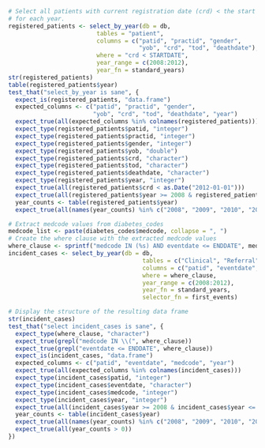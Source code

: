 ```r
# Select all patients with current registration date (crd) < the start date 
# for each year.
registered_patients <- select_by_year(db = db, 
                         tables = "patient", 
                         columns = c("patid", "practid", "gender", 
                                     "yob", "crd", "tod", "deathdate"), 
                         where = "crd < STARTDATE",
                         year_range = c(2008:2012), 
                         year_fn = standard_years)
str(registered_patients)
table(registered_patients$year)
test_that("select_by_year is sane", {
  expect_is(registered_patients, "data.frame")
  expected_columns <- c("patid", "practid", "gender", 
                        "yob", "crd", "tod", "deathdate", "year")
  expect_true(all(expected_columns %in% colnames(registered_patients)))
  expect_type(registered_patients$patid, "integer")  
  expect_type(registered_patients$practid, "integer")  
  expect_type(registered_patients$gender, "integer") 
  expect_type(registered_patients$yob, "double")  
  expect_type(registered_patients$crd, "character") 
  expect_type(registered_patients$tod, "character")  
  expect_type(registered_patients$deathdate, "character")  
  expect_type(registered_patients$year, "integer")  
  expect_true(all(registered_patients$crd < as.Date("2012-01-01"))) 
  expect_true(all(registered_patients$year >= 2008 & registered_patients$year <= 2012))  
  year_counts <- table(registered_patients$year)
  expect_true(all(names(year_counts) %in% c("2008", "2009", "2010", "2011", "2012")))  })
```

```r
# Extract medcode values from diabetes_codes
medcode_list <- paste(diabetes_codes$medcode, collapse = ", ")
# Create the where clause with the extracted medcode values
where_clause <- sprintf("medcode IN (%s) AND eventdate <= ENDDATE", medcode_list)
incident_cases <- select_by_year(db = db, 
                                      tables = c("Clinical", "Referral"), 
                                      columns = c("patid", "eventdate", "medcode"), 
                                      where = where_clause,
                                      year_range = c(2008:2012), 
                                      year_fn = standard_years, 
                                      selector_fn = first_events)

# Display the structure of the resulting data frame
str(incident_cases)
test_that("select incident_cases is sane", {
  expect_type(where_clause, "character")
  expect_true(grepl("medcode IN \\(", where_clause)) 
  expect_true(grepl("eventdate <= ENDDATE", where_clause))  
  expect_is(incident_cases, "data.frame")  
  expected_columns <- c("patid", "eventdate", "medcode", "year")
  expect_true(all(expected_columns %in% colnames(incident_cases)))
  expect_type(incident_cases$patid, "integer")  
  expect_type(incident_cases$eventdate, "character")  
  expect_type(incident_cases$medcode, "integer") 
  expect_type(incident_cases$year, "integer") 
  expect_true(all(incident_cases$year >= 2008 & incident_cases$year <= 2012)) 
  year_counts <- table(incident_cases$year)
  expect_true(all(names(year_counts) %in% c("2008", "2009", "2010", "2011", "2012"))) 
  expect_true(all(year_counts > 0)) 
})
```




